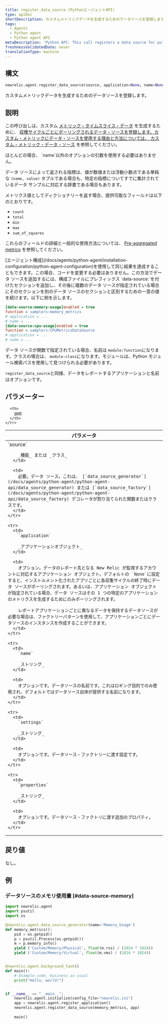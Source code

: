 ```yaml
---
title: register_data_source (PythonエージェントAPI)
type: apiDoc
shortDescription: カスタムメトリックデータを生成するためのデータソースを登録します。
tags:
  - Agents
  - Python agent
  - Python agent API
metaDescription: 'Python API: This call registers a data source for pulling custom metric data from.'
freshnessValidatedDate: never
translationType: machine
---
```


## 構文

```py
newrelic.agent.register_data_source(source, application=None, name=None, settings=None, **properties)
```

カスタムメトリックデータを生成するためのデータソースを登録します。

## 説明

この呼び出しは、カスタム [メトリック・タイムスライス・データ](/docs/data-analysis/metrics/analyze-your-metrics/data-collection-metric-timeslice-event-data#timeslice-data) を生成するために、 [収穫サイクルごとにポーリングされるデータ・ソースを登録します。カスタム・メトリックにデータ・ソースを使用する理由と方法については、 ](/docs/accounts-partnerships/education/getting-started-new-relic/glossary#harvest-cycle)[カスタム・メトリック・データ・ソース](/docs/agents/python-agent/supported-features/python-custom-metrics#custom-metric-data-sources) を参照してください。

<Callout variant="tip">
  ほとんどの場合、 `name`以外のオプションの引数を使用する必要はありません。
</Callout>

データ ソースによって返される指標は、値が数値または浮動小数点である単純な `(name, value)` タプルである場合も、特定の指標についてすでに集計されているデータ サンプルに対応する辞書である場合もあります。

メトリクス値としてディクショナリーを返す場合、提供可能なフィールドは以下のとおりです。

* `count`
* `total`
* `min`
* `max`
* `sum_of_squares`

これらのフィールドの詳細と一般的な使用方法については、 [Pre-aggregated metrics](/docs/agents/python-agent/supported-features/python-custom-metrics#pre-aggregated-metrics) を参照してください。

<Callout variant="tip">
  [エージェント構成](/docs/agents/python-agent/installation-configuration/python-agent-configuration)を使用して同じ結果を達成することもできます。この場合、コードを変更する必要はありません。この方法でデータ ソースを追加するには、構成ファイルにプレフィックス `data-source:`を付けたセクションを追加し、その後に複数のデータ ソースが指定されている場合にそのセクションを別のデータ ソースのセクションと区別するための一意の値を続けます。以下に例を示します。

  ```ini
  [data-source:memory-usage]enabled = true
  function = samplers:memory_metrics
  # application = ...
  # name = ...
  [data-source:cpu-usage]enabled = true
  function = samplers:CPUMetricsDataSource
  # application = ...
  # name = ...
  ```

  データ ソースが関数で指定されている場合、名前は `module:function`になります。クラスの場合は、 `module:class`になります。モジュールは、Python モジュール検索パスを使用して見つけられる必要があります。

  `register_data_source`と同様、データをレポートするアプリケーションと名前はオプションです。
</Callout>

## パラメーター

<table>
  <thead>
    <tr>
      <th width="25%">
        パラメータ
      </th>

      <th>
        説明
      </th>
    </tr>
  </thead>

  <tbody>
    <tr>
      <td>
        `source`

        _機能_ または _クラス_
      </td>

      <td>
        必要。データ ソース。これは、 [`data_source_generator`](/docs/agents/python-agent/python-agent-api/data_source_generator) または [`data_source_factory`](/docs/agents/python-agent/python-agent-api/data_source_factory) デコレータが割り当てられた関数またはクラスです。
      </td>
    </tr>

    <tr>
      <td>
        `application`

        _アプリケーションオブジェクト_
      </td>

      <td>
        オプション。データのレポート先となる New Relic が監視するアカウントに対応するアプリケーション オブジェクト。デフォルトの `None`に設定すると、インストルメント化されたアプリごとに各収集サイクルの終了時にデータ ソースがポーリングされます。あるいは、アプリケーション オブジェクトが指定されている場合、データ ソースはその 1 つの特定のアプリケーションのメトリクスを生成するためにのみポーリングされます。

        レポートアプリケーションごとに異なるデータを保持するデータソースが必要な場合は、ファクトリーパターンを使用して、アプリケーションごとにデータソースのインスタンスを作成することができます。
      </td>
    </tr>

    <tr>
      <td>
        `name`

        _ストリング_
      </td>

      <td>
        オプションです。データソースの名前です。これはロギング目的でのみ使用され、デフォルトではデータソース自体が提供する名前になります。
      </td>
    </tr>

    <tr>
      <td>
        `settings`

        _ストリング_
      </td>

      <td>
        オプションです。データソース・ファクトリーに渡す設定です。
      </td>
    </tr>

    <tr>
      <td>
        `properties`

        _ストリング_
      </td>

      <td>
        オプションです。データソース・ファクトリに渡す追加のプロパティ。
      </td>
    </tr>
  </tbody>
</table>

## 戻り値

なし。

## 例

### データソースのメモリ使用量 [#data-source-memory]

```py
import newrelic.agent
import psutil
import os

@newrelic.agent.data_source_generator(name='Memory_Usage')
def memory_metrics():
    pid = os.getpid()
    p = psutil.Process(os.getpid())
    m = p.memory_info()
    yield ('Custom/Memory/Physical', float(m.rss) / (1024 * 1024))
    yield ('Custom/Memory/Virtual', float(m.vms) / (1024 * 1024))


@newrelic.agent.background_task()
def main():
    # Example code, business as usual
    print("Hello, world!")


if __name__ == "__main__":
    newrelic.agent.initialize(config_file="newrelic.ini")
    app = newrelic.agent.register_application()
    newrelic.agent.register_data_source(memory_metrics, app)
    
    main()
```